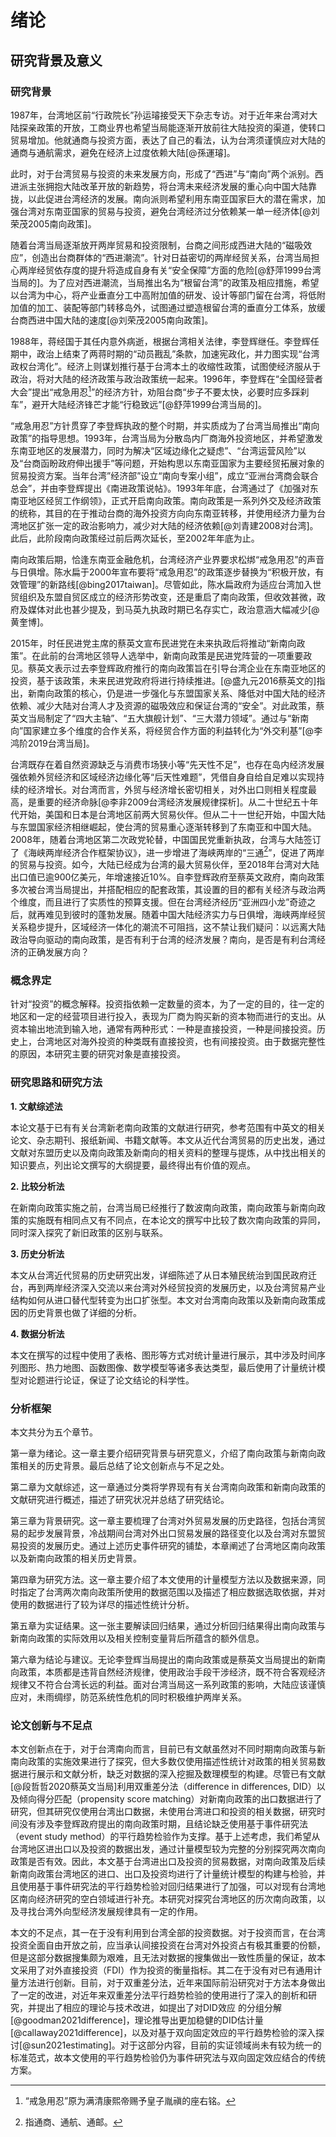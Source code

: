 # 绪论

## 研究背景及意义

### 研究背景

1987年，台湾地区前“行政院长”孙运璿接受天下杂志专访。对于近年来台湾对大陆探亲政策的开放，工商业界也希望当局能逐渐开放前往大陆投资的渠道，使转口贸易增加。他就通商与投资方面，表达了自己的看法，认为台湾须谨慎应对大陆的通商与通航需求，避免在经济上过度依赖大陆[@孫運璿]。

此时，对于台湾贸易与投资的未来发展方向，形成了“西进”与“南向”两个派别。西进派主张拥抱大陆改革开放的新趋势，将台湾未来经济发展的重心向中国大陆靠拢，以此促进台湾经济的发展。南向派则希望利用东南亚国家巨大的潜在需求，加强台湾对东南亚国家的贸易与投资，避免台湾经济过分依赖某一单一经济体[@刘荣茂2005南向政策]。

随着台湾当局逐渐放开两岸贸易和投资限制，台商之间形成西进大陆的“磁吸效应”，创造出台商群体的“西进潮流”。针对日益密切的两岸经贸关系，台湾当局担心两岸经贸依存度的提升将造成自身有关“安全保障”方面的危险[@舒萍1999台湾当局的]。为了应对西进潮流，当局推出名为“根留台湾”的政策及相应措施，希望以台湾为中心，将产业垂直分工中高附加值的研发、设计等部门留在台湾，将低附加值的加工、装配等部门转移岛外，试图通过塑造根留台湾的垂直分工体系，放缓台商西进中国大陆的速度[@刘荣茂2005南向政策]。

1988年，蒋经国于其任内意外病逝，根据台湾相关法律，李登辉继任。李登辉任期中，政治上结束了两蒋时期的“动员戡乱”条款，加速宪政化，并力图实现“台湾政权台湾化”。经济上则谋划推行基于台湾本土的收缩性政策，试图使经济服从于政治，将对大陆的经济政策与政治政策统一起来。1996年，李登辉在“全国经营者大会”提出“戒急用忍^[“戒急用忍”原为满清康熙帝赐予皇子胤禛的座右铭。]”的经济方针，劝阻台商“步子不要太快，必要时应多踩刹车”，避开大陆经济锋芒才能“行稳致远”[@舒萍1999台湾当局的]。

“戒急用忍”方针贯穿了李登辉执政的整个时期，并实质成为了台湾当局推出“南向政策”的指导思想。1993年，台湾当局为分散岛内厂商海外投资地区，并希望激发东南亚地区的发展潜力，同时为解决“区域边缘化之疑虑”、“台湾运营风险”以及“台商函盼政府伸出援手”等问题，开始构思以东南亚国家为主要经贸拓展对象的贸易投资方案。当年台湾"经济部"设立“南向专案小组”，成立“亚洲台湾商会联合总会”，并由李登辉提出《南进政策说帖》。1993年年底，台湾通过了《加强对东南亚地区经贸工作纲领》，正式开启南向政策。南向政策是一系列外交及经济政策的统称，其目的在于推动台商的海外投资方向向东南亚转移，并使用经济力量为台湾地区扩张一定的政治影响力，减少对大陆的经济依赖[@刘青建2008对台湾]。此后，此阶段南向政策经过前后两次延长，至2002年年底为止。

南向政策后期，恰逢东南亚金融危机，台湾经济产业界要求松绑“戒急用忍”的声音与日俱增。陈水扁于2000年宣布要将“戒急用忍”的政策逐步替换为“积极开放，有效管理”的新路线[@bing2017taiwan]。尽管如此，陈水扁政府为适应台湾加入世贸组织及东盟自贸区成立的经济形势改变，还是重启了南向政策，但收效甚微，政府及媒体对此也甚少提及，到马英九执政时期已名存实亡，政治意涵大幅减少[@黄奎博]。

2015年，时任民进党主席的蔡英文宣布民进党在未来执政后将推动“新南向政策”。在此前的台湾地区领导人选举中，新南向政策是民进党阵营的一项重要政见。蔡英文表示过去李登辉政府推行的南向政策旨在引导台湾企业在东南亚地区的投资，基于该政策，未来民进党政府将进行持续推进。[@盛九元2016蔡英文的]指出，新南向政策的核心，仍是进一步强化与东盟国家关系、降低对中国大陆的经济依赖、减少大陆对台湾人才及资源的磁吸效应和保证台湾的“安全”。对此政策，蔡英文当局制定了“四大主轴”、“五大旗舰计划”、“三大潜力领域”。通过与“新南向”国家建立多个维度的合作关系，将经贸合作方面的利益转化为“外交利基”[@李鸿阶2019台湾当局]。

台湾既存在着自然资源缺乏与消费市场狭小等“先天性不足”，也存在岛内经济发展强依赖外贸经济和区域经济边缘化等“后天性难题”，凭借自身自给自足难以实现持续的经济增长。对台湾而言，外贸与经济增长密切相关，对外出口则相关程度最高，是重要的经济命脉[@李非2009台湾经济发展规律探析]。从二十世纪五十年代开始，美国和日本是台湾地区前两大贸易伙伴。但从二十一世纪开始，中国大陆与东盟国家经济相继崛起，使台湾的贸易重心逐渐转移到了东南亚和中国大陆。2008年，随着台湾地区第二次政党轮替，中国国民党重新执政，台湾与大陆签订了《海峡两岸经济合作框架协议》，进一步增进了海峡两岸的“三通^[指通商、通航、通邮。]”，促进了两岸的贸易与投资。如今，大陆已经成为台湾的最大贸易伙伴，至2018年台湾对大陆出口值已逾900亿美元，年增速接近10%。自李登辉政府至蔡英文政府，南向政策多次被台湾当局提出，并搭配相应的配套政策，其设置的目的都有关经济与政治两个维度，而且进行了实质性的预算支援。但在台湾经济经历“亚洲四小龙”奇迹之后，就再难见到彼时的蓬勃发展。随着中国大陆经济实力与日俱增，海峡两岸经贸关系稳步提升，区域经济一体化的潮流不可阻挡，这不禁让我们疑问：以远离大陆政治导向驱动的南向政策，是否有利于台湾的经济发展？南向，是否是有利台湾经济的正确发展方向？

### 概念界定

针对“投资”的概念解释。投资指依赖一定数量的资本，为了一定的目的，往一定的地区和一定的经营项目进行投入，表现为厂商为购买新的资本物而进行的支出。从资本输出地流到输入地，通常有两种形式：一种是直接投资，一种是间接投资。历史上，台湾地区对海外投资的种类既有直接投资，也有间接投资。由于数据完整性的原因，本研究主要的研究对象是直接投资。

### 研究思路和研究方法

**1. 文献综述法**

本论文基于已有有关台湾新老南向政策的文献进行研究，参考范围有中英文的相关论文、杂志期刊、报纸新闻、书籍文献等。本文从近代台湾贸易的历史出发，通过文献对东盟历史以及南向政策及新南向的相关资料的整理与提炼，从中找出相关的知识要点，列出论文撰写的大纲提要，最终得出有价值的观点。

**2. 比较分析法**

在新南向政策实施之前，台湾当局已经推行了数波南向政策，南向政策与新南向政策的实施既有相同点又有不同点，在本论文的撰写中比较了数次南向政策的异同，同时深入探究了新旧政策的区别与联系。

**3. 历史分析法**

本文从台湾近代贸易的历史研究出发，详细陈述了从日本殖民统治到国民政府迁台，再到两岸经济深入交流以来台湾对外经贸投资的发展历史，以及台湾贸易产业结构如何从进口替代型转变为出口扩张型。本文对台湾南向政策以及新南向政策成因的历史背景也做了详细的分析。

**4. 数据分析法**

本文在撰写的过程中使用了表格、图形等方式对统计量进行展示，其中涉及时间序列图形、热力地图、函数图像、数学模型等诸多表达类型，最后使用了计量统计模型对论题进行论证，保证了论文结论的科学性。

### 分析框架

本文共分为五个章节。

第一章为绪论。这一章主要介绍研究背景与研究意义，介绍了南向政策与新南向政策相关的历史背景。最后总结了论文创新点与不足之处。

第二章为文献综述，这一章通过分类将学界现有有关台湾南向政策和新南向政策的文献研究进行概述，描述了研究状况并总结了研究结论。

第三章为背景研究。这一章主要梳理了台湾对外贸易发展的历史路径，包括台湾贸易的起步发展背景，冷战期间台湾对外出口贸易发展的路径变化以及台湾对东盟贸易投资的发展历史。通过上述历史事件研究的铺垫，本章阐述了台湾地区南向政策以及新南向政策的相关历史背景。

第四章为研究方法。这一章主要介绍了本文使用的计量模型方法以及数据来源，同时指定了台湾两次南向政策所使用的数据范围以及描述了相应数据选取依据，并对使用的数据进行了较为详尽的描述性统计分析。

第五章为实证结果。这一张主要解读回归结果，通过分析回归结果得出南向政策与新南向政策的实际效用以及相关控制变量背后所蕴含的额外信息。

第六章为结论与建议。无论李登辉当局提出的南向政策或是蔡英文当局提出的新南向政策，本质都是违背自然经济规律，使用政治手段干涉经济，既不符合客观经济规律又不符合台湾长远的利益。面对台湾当局这一系列政策的影响，大陆应该谨慎应对，未雨绸缪，防范系统性危机的同时积极维护两岸关系。

### 论文创新与不足点

本文创新点在于，对于台湾南向而言，目前已有文献虽然对不同时期南向政策与新南向政策的实施效果进行了探究，但大多数仅使用描述性统计对政策的相关贸易数据进行展示和文献分析，缺乏对数据的深入挖掘及数理模型的构建。尽管已有文献[@段哲哲2020蔡英文当局]利用双重差分法（difference in differences, DID）以及倾向得分匹配（propensity score matching）对新南向政策的出口数据进行了研究，但其研究仅使用台湾出口数据，未使用台湾进口和投资的相关数据，研究时间没有涉及李登辉政府提出的南向政策时期，且结论缺乏使用基于事件研究法（event study method）的平行趋势检验作为支撑。基于上述考虑，我们希望从台湾地区进出口以及投资的数据出发，通过计量模型较为完整的分别探究两次南向政策是否有效。因此，本文基于台湾进出口及投资的贸易数据，对南向政策及后续新南向政策台湾地区的进口、出口及投资均进行了计量统计模型的构建与检验，并且使用基于事件研究法的平行趋势检验对回归结果进行了加强，可以对现有台湾地区南向经济研究的空白领域进行补充。本研究对探究台湾地区的历次南向政策，以及寻找台湾外向型经济发展规律具有一定的作用。

本文的不足点，其一在于没有利用到台湾全部的投资数据。对于投资而言，在台湾投资全面自由开放之前，应当承认间接投资在台湾对外投资占有极其重要的份额，但是这部分数据搜集颇为艰难，且无法对数据的搜集做出一致性质量的保证，故本文采用了对外直接投资（FDI）作为投资的衡量指标。其二在于没有对已有通用计量方法进行创新。目前，对于双重差分法，近年来国际前沿研究对于方法本身做出了一定的改进，对近年来双重差分法平行趋势检验的使用进行了深入的剖析和研究，并提出了相应的理论与技术改进，如提出了对DID效应 的分组分解[@goodman2021difference]，理论推导出更加稳健的DID估计量[@callaway2021difference]，以及对基于双向固定效应的平行趋势检验的深入探讨[@sun2021estimating]。对于这部分内容，目前的实证领域尚未有较为统一的标准范式，故本文使用的平行趋势检验仍为事件研究法与双向固定效应结合的传统方案。
